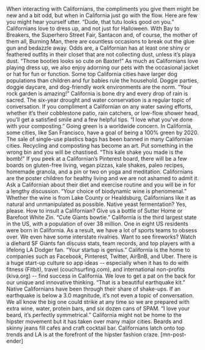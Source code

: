 When interacting with Californians, the compliments you give them might be new and a bit odd, but when in California just go with the flow. Here are few you might hear yourself utter.
“Dude, that tutu looks good on you.”
Californians love to dress up, and not just for Halloween. With Bay to Breakers, the Superhero Street Fair, Santacon and, of course, the mother of them all, Burning Man, there are countless occasions to break out the glue gun and bedazzle away. Odds are, a Californian has at least one shiny or feathered outfits in their closet that are not collecting dust, unless it’s playa dust.
“Those booties looks so cute on Baxter!”
As much as Californians love playing dress up, we also enjoy adorning our pets with the occasional jacket or hat for fun or function. Some top California cities have larger dog populations than children and fur babies rule the household. Doggie parties, doggie daycare, and dog-friendly work environments are the norm.
“Your rock garden is amazing!”
California is bone dry and every drop of rain is sacred. The six-year drought and water conservation is a regular topic of conversation. If you compliment a Californian on any water saving efforts, whether it’s their cobblestone patio, rain catchers, or low-flow shower head, you’ll get a satisfied smile and a few helpful tips.
“I love what you’ve done with your composting.”
Going green is a worldwide concern. In California, some cities, like San Francisco, have a goal of being a 100% green by 2020. The sale of single-use plastics bags has been banned in many Californian cities. Recycling and composting has become an art. Put something in the wrong bin and you will be chastised.
“This kale shake you made is the bomb!”
If you peek at a Californian’s Pinterest board, there will be a few boards on gluten-free living, vegan pizzas, kale shakes, paleo recipes, homemade granola, and a pin or two on yoga and meditation. Californians are the poster children for healthy living and we are not ashamed to admit it. Ask a Californian about their diet and exercise routine and you will be in for a lengthy discussion.
“Your choice of biodynamic wine is phenomenal.”
Whether the wine is from Lake County or Healdsburg, Californians like it as natural and unmanipulated as possible. Native yeast fermentation? Yes, please. How to insult a Californian? Give us a bottle of Sutter Home or Barefoot White Zin.
“Cute Giants bowtie.”
California is the third largest state in the US, with a population of over 38 million. One in eight US residents were born in California. As a result, we have a lot of sports teams to obsess over. We even have some interstate rivalries. Want to see fireworks? Watch a diehard SF Giants fan discuss stats, team records, and top players with a lifelong LA Dodger fan.
“Your startup is genius.”
California is the home to companies such as Facebook, Pinterest, Twitter, AirBnB, and Uber. There is a huge start-up culture so app ideas -- especially when it has to do with fitness (Fitbit), travel (couchsurfing.com), and international non-profits (kiva.org) -- find success in California. We love to get a pat on the back for our unique and innovative thinking.
“That is a beautiful earthquake kit.”
Native Californians have been through their share of shake-ups. If an earthquake is below a 3.0 magnitude, it’s not even a topic of conversation. We all know the big one could strike at any time so we are prepared with extra wine, water, protein bars, and six dozen cans of SPAM.
“I love your beard, it’s perfectly symmetrical.”
California might not be home to the hipster movement but it has taken over many major cities. Beards and skinny jeans fill cafes and craft cocktail bar. Californians latch onto top trends and LA is at the forefront of the hipster fashion craze. [mn-post-ender]